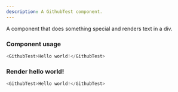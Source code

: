 ---
description: A GithubTest component.
---


A component that does something special and renders text in a div.

### Component usage
```js
<GithubTest>Hello world!</GithubTest>
```

### Render hello world!

```js live
<GithubTest>Hello world!</GithubTest>
```
